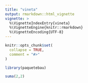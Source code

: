 ```yaml
---
title: "vineta"
output: rmarkdown::html_vignette
vignette: >
  %\VignetteIndexEntry{vineta}
  %\VignetteEngine{knitr::rmarkdown}
  %\VignetteEncoding{UTF-8}
---
```


```r
knitr::opts_chunk$set(
  collapse = TRUE,
  comment = "#>"
)
```

```r
library(paquetebau)
```

```r
suma(2,2)
```
